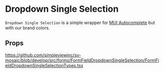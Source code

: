 
<Meta title="FormFields/FormFieldDropdownSingleSelection/Readme"/>

# Dropdown Single Selection

`Dropdown Single Selection` is a simple wrapper for [MUI Autocomplete](https://mui.com/material-ui/react-autocomplete/#main-content) but with our brand colors.

## Props

https://github.com/simpleviewinc/sv-mosaic/blob/develop/src/forms/FormFieldDropdownSingleSelection/FormFieldDropdownSingleSelectionTypes.tsx
